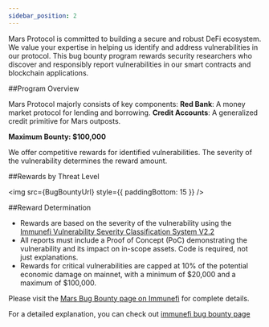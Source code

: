 ```yaml
---
sidebar_position: 2
---
```




Mars Protocol is committed to building a secure and robust DeFi ecosystem. We value your expertise in helping us identify and address vulnerabilities in our protocol. This bug bounty program rewards security researchers who discover and responsibly report vulnerabilities in our smart contracts and blockchain applications.

##Program Overview

Mars Protocol majorly consists of  key components:
**Red Bank**: A money market protocol for lending and borrowing.
**Credit Accounts**: A generalized credit primitive for Mars outposts.

**Maximum Bounty: $100,000**

We offer competitive rewards for identified vulnerabilities. The severity of the vulnerability determines the reward amount.

##Rewards by Threat Level

<img src={BugBountyUrl} style={{ paddingBottom: 15 }} />

##Reward Determination

- Rewards are based on the severity of the vulnerability using the [Immunefi Vulnerability Severity Classification System V2.2](https://immunefi.com/immunefi-vulnerability-severity-classification-system-v2-2/)
- All reports must include a Proof of Concept (PoC) demonstrating the vulnerability and its impact on in-scope assets. Code is required, not just explanations.
- Rewards for critical vulnerabilities are capped at 10% of the potential economic damage on mainnet, with a minimum of $20,000 and a maximum of $100,000.

Please visit the [Mars Bug Bounty page on Immunefi](https://immunefi.com/bounty/mars/) for complete details.

For a detailed explanation, you can check out [immunefi bug bounty page](https://immunefi.com/bounty/mars/)
